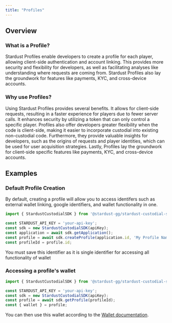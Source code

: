 ```yaml
---
title: "Profiles"
---
```

## Overview
### What is a Profile?
Stardust Profiles enable developers to create a profile for each player, allowing client-side authentication and account linking. This provides more security and flexibility for developers, as well as facilitating analyses like understanding where requests are coming from. Stardust Profiles also lay the groundwork for features like payments, KYC, and cross-device accounts.

### Why use Profiles?
Using Stardust Profiles provides several benefits. It allows for client-side requests, resulting in a faster experience for players due to fewer server calls. It enhances security by utilizing a token that can only control a specific player. Profiles also offer developers greater flexibility when the code is client-side, making it easier to incorporate custodial into existing non-custodial code. Furthermore, they provide valuable insights for developers, such as the origins of requests and player identities, which can be used for user acquisition strategies. Lastly, Profiles lay the groundwork for client-side specific features like payments, KYC, and cross-device accounts.

## Examples


### Default Profile Creation
By default, creating a profile will allow you to access identifers such as external wallet linking, google identifiers, and wallet functionality in one.

```TypeScript profile.ts
import { StardustCustodialSDK } from '@stardust-gg/stardust-custodial-sdk';

const STARDUST_API_KEY = 'your-api-key';
const sdk = new StardustCustodialSDK(apiKey);
const application = await sdk.getApplication();
const profile = await sdk.createProfile(application.id, 'My Profile Name'); 
const profileId = profile.id;
```
<Warning>You must save this identifier as it is single identifier for accessing all functionality of wallet</Warning>

### Accessing a profile's wallet
```TypeScript profileWallet.ts
import { StardustCustodialSDK } from '@stardust-gg/stardust-custodial-sdk';

const STARDUST_API_KEY = 'your-api-key';
const sdk = new StardustCustodialSDK(apiKey);
const profile = await sdk.getProfile(profileId);
const { wallet } = profile;
```

You can then use this wallet according to the [Wallet documentation](./wallets).




